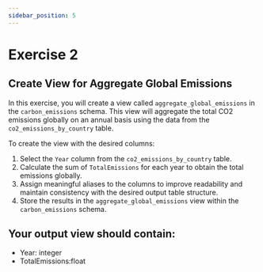 ```yaml
---
sidebar_position: 5
---
```


# Exercise 2 
## Create View for Aggregate Global Emissions

In this exercise, you will create a view called `aggregate_global_emissions` in the `carbon_emissions` schema. This view will aggregate the total CO2 emissions globally on an annual basis using the data from the `co2_emissions_by_country` table.

To create the view with the desired columns:

1. Select the `Year` column from the `co2_emissions_by_country` table.
2. Calculate the sum of `TotalEmissions` for each year to obtain the total emissions globally.
3. Assign meaningful aliases to the columns to improve readability and maintain consistency with the desired output table structure.
4. Store the results in the `aggregate_global_emissions` view within the `carbon_emissions` schema.

## Your output view should contain:

- Year: integer
- TotalEmissions:float